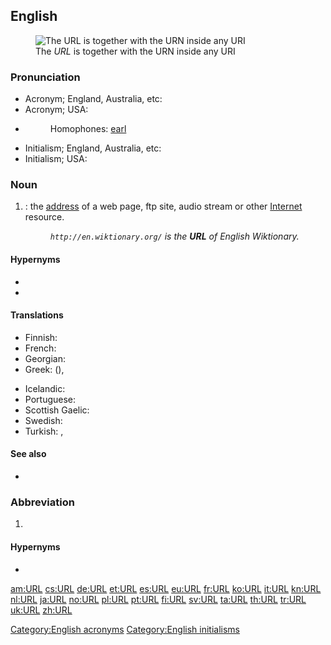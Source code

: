 ==English==
[[Image:URI Euler Diagram no lone URIs.svg|thumb|The ''URL'' is together with the URN inside any URI]]

===Pronunciation===
* Acronym; England, Australia, etc: {{IPA|/ɜːl/|lang=en}}
* Acronym; USA: {{IPA|/ɝl/|lang=en}}
* {{rhymes|ɜː(r)l|lang=en}}
*: Homophones: [[earl]]
* Initialism; England, Australia, etc: {{IPA|/ˈjuːˌɑːˌɹɛl/|lang=en}}
* Initialism; USA: {{IPA|/ˈjuːˌɑːɹˌɛl/|lang=en}}

===Noun===
{{en-noun}}

# {{acronym of|Uniform Resource Locator|lang=en|dot=}}: the [[address]] of a web page, ftp site, audio stream or other [[Internet]] resource.
#: ''<code><nowiki>http://en.wiktionary.org/</nowiki></code> is the '''URL''' of English Wiktionary.''

====Hypernyms====
* {{l|en|IRI}}
* {{l|en|URI}}

====Translations====
{{trans-top|URL}}
* Finnish: {{t|fi|web-osoite}}
* French: {{t+|fr|URL|m|f}}
* Georgian: {{t|ka|საინფორმაციო რესურსის მაჩვენებელი|sc=Geor}}
* Greek: {{t|el|ΟΕΠ}} ({{t|el|ομοιόμορφος εντοπιστής πόρων}}), {{t|el|ιστοδιεύθυνση|f}}
{{trans-mid}}
* Icelandic: {{t|is|vefslóð}}
* Portuguese: {{t+|pt|endereço}}
* Scottish Gaelic: {{t|gd|seòladh-lìn|m}}
* Swedish: {{t+|sv|URL|c}}
* Turkish: {{t+|tr|BKB}}, {{t+|tr|URL}}
{{trans-bottom}}

====See also====
* {{pedialite}}

===Abbreviation===
{{en-abbr}}

# {{lb|en|US|military|nautical}} {{abbreviation of|[[unrestricted]] [[line]] [[officer]]|lang=en}}

====Hypernyms====
* {{l|en|line officer}}

[[Category:English acronyms]]
[[Category:English initialisms]]

[[am:URL]]
[[cs:URL]]
[[de:URL]]
[[et:URL]]
[[es:URL]]
[[eu:URL]]
[[fr:URL]]
[[ko:URL]]
[[it:URL]]
[[kn:URL]]
[[nl:URL]]
[[ja:URL]]
[[no:URL]]
[[pl:URL]]
[[pt:URL]]
[[fi:URL]]
[[sv:URL]]
[[ta:URL]]
[[th:URL]]
[[tr:URL]]
[[uk:URL]]
[[zh:URL]]